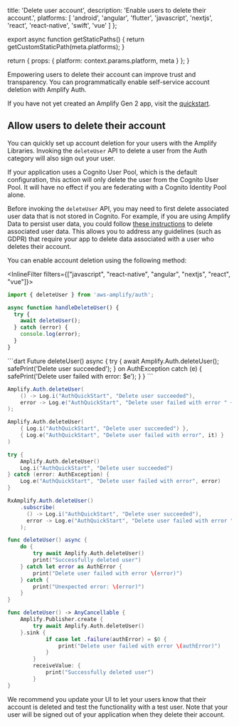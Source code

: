 
  title: 'Delete user account',
  description: 'Enable users to delete their account.',
  platforms: [
    'android',
    'angular',
    'flutter',
    'javascript',
    'nextjs',
    'react',
    'react-native',
    'swift',
    'vue'
  ]
};

export async function getStaticPaths() {
  return getCustomStaticPath(meta.platforms);
}

  return {
    props: {
      platform: context.params.platform,
      meta
    }
  };
}

Empowering users to delete their account can improve trust and transparency. You can programmatically enable self-service account deletion with Amplify Auth.

If you have not yet created an Amplify Gen 2 app, visit the [quickstart](/[platform]/start/quickstart).

## Allow users to delete their account

You can quickly set up account deletion for your users with the Amplify Libraries. Invoking the `deleteUser` API to delete a user from the Auth category will also sign out your user.

If your application uses a Cognito User Pool, which is the default configuration, this action will only delete the user from the Cognito User Pool. It will have no effect if you are federating with a Cognito Identity Pool alone.

<Callout warning>

Before invoking the `deleteUser` API, you may need to first delete associated user data that is not stored in Cognito. For example, if you are using Amplify Data to persist user data, you could follow [these instructions](https://gist.github.com/aws-amplify-ops/27954c421bd72930874d48c15c284807) to delete associated user data. This allows you to address any guidelines (such as GDPR) that require your app to delete data associated with a user who deletes their account.

</Callout>

You can enable account deletion using the following method:

<InlineFilter filters={["javascript",  "react-native", "angular", "nextjs", "react", "vue"]}>
```ts
import { deleteUser } from 'aws-amplify/auth';

async function handleDeleteUser() {
  try {
    await deleteUser();
  } catch (error) {
    console.log(error);
  }
}
```
</InlineFilter>
<InlineFilter filters={['flutter']}>
```dart
Future<void> deleteUser() async {
  try {
    await Amplify.Auth.deleteUser();
    safePrint('Delete user succeeded');
  } on AuthException catch (e) {
    safePrint('Delete user failed with error: $e');
  }
}
```
</InlineFilter>
<InlineFilter filters={['android']}>
<BlockSwitcher>
<Block name="Java">

```java
Amplify.Auth.deleteUser(
    () -> Log.i("AuthQuickStart", "Delete user succeeded"),
    error -> Log.e("AuthQuickStart", "Delete user failed with error " + error.toString())
);
```

</Block>
<Block name="Kotlin - Callbacks">

```kotlin
Amplify.Auth.deleteUser(
    { Log.i("AuthQuickStart", "Delete user succeeded") },
    { Log.e("AuthQuickStart", "Delete user failed with error", it) }
)
```

</Block>
<Block name="Kotlin - Coroutines">

```kotlin
try {
    Amplify.Auth.deleteUser()
    Log.i("AuthQuickStart", "Delete user succeeded")
} catch (error: AuthException) {
    Log.e("AuthQuickStart", "Delete user failed with error", error)
}
```

</Block>
<Block name="RxJava">

```java
RxAmplify.Auth.deleteUser()
    .subscribe(
      () -> Log.i("AuthQuickStart", "Delete user succeeded"),
      error -> Log.e("AuthQuickStart", "Delete user failed with error " + error.toString())
    );
```

</Block>
</BlockSwitcher>
</InlineFilter>
<InlineFilter filters={['swift']}>
<BlockSwitcher>

<Block name="Async/Await">

```swift
func deleteUser() async {
    do {
        try await Amplify.Auth.deleteUser()
        print("Successfully deleted user")
    } catch let error as AuthError {
        print("Delete user failed with error \(error)")
    } catch {
        print("Unexpected error: \(error)")
    }
}
```

</Block>

<Block name="Combine">

```swift
func deleteUser() -> AnyCancellable {
    Amplify.Publisher.create {
        try await Amplify.Auth.deleteUser()
    }.sink {
            if case let .failure(authError) = $0 {
                print("Delete user failed with error \(authError)")
            }
        }
        receiveValue: {
            print("Successfully deleted user")
        }
}
```

</Block>
</BlockSwitcher>

</InlineFilter>

We recommend you update your UI to let your users know that their account is deleted and test the functionality with a test user. Note that your user will be signed out of your application when they delete their account.
